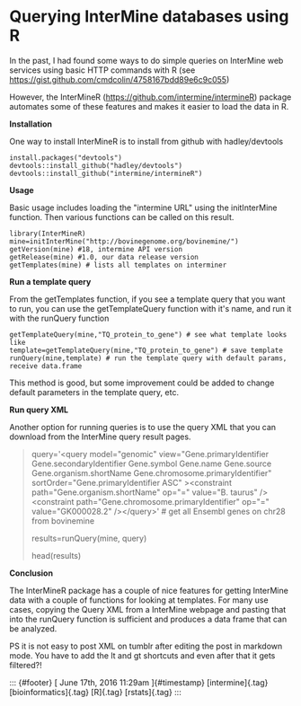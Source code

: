 

Querying InterMine databases using R
====================================

In the past, I had found some ways to do simple queries on InterMine web
services using basic HTTP commands with R (see
<https://gist.github.com/cmdcolin/4758167bdd89e6c9c055>)

However, the InterMineR (<https://github.com/intermine/intermineR>)
package automates some of these features and makes it easier to load the
data in R.

**Installation**

One way to install InterMineR is to install from github with
hadley/devtools

    install.packages("devtools")
    devtools::install_github("hadley/devtools")
    devtools::install_github("intermine/intermineR")

**Usage**

Basic usage includes loading the "intermine URL" using the initInterMine
function. Then various functions can be called on this result.

    library(InterMineR)
    mine=initInterMine("http://bovinegenome.org/bovinemine/")
    getVersion(mine) #18, intermine API version
    getRelease(mine) #1.0, our data release version
    getTemplates(mine) # lists all templates on interminer

**Run a template query**

From the getTemplates function, if you see a template query that you
want to run, you can use the getTemplateQuery function with it's name,
and run it with the runQuery function

    getTemplateQuery(mine,"TQ_protein_to_gene") # see what template looks like
    template=getTemplateQuery(mine,"TQ_protein_to_gene") # save template
    runQuery(mine,template) # run the template query with default params, receive data.frame

This method is good, but some improvement could be added to change
default parameters in the template query, etc.

**Run query XML**

Another option for running queries is to use the query XML that you can
download from the InterMine query result pages. 

> query='\<query model="genomic" view="Gene.primaryIdentifier
> Gene.secondaryIdentifier Gene.symbol Gene.name Gene.source
> Gene.organism.shortName Gene.chromosome.primaryIdentifier"
> sortOrder="Gene.primaryIdentifier ASC" \>\<constraint
> path="Gene.organism.shortName" op="=" value="B. taurus"
> /\>\<constraint path="Gene.chromosome.primaryIdentifier" op="="
> value="GK000028.2" /\>\</query\>' \# get all Ensembl genes on chr28
> from bovinemine
>
> results=runQuery(mine, query)
>
> head(results)

**Conclusion**

The InterMineR package has a couple of nice features for getting
InterMine data with a couple of functions for looking at templates. For
many use cases, copying the Query XML from a InterMine webpage and
pasting that into the runQuery function is sufficient and produces a
data frame that can be analyzed.

PS it is not easy to post XML on tumblr after editing the post in
markdown mode. You have to add the lt and gt shortcuts and even after
that it gets filtered?!

::: {#footer}
[ June 17th, 2016 11:29am ]{#timestamp} [intermine]{.tag}
[bioinformatics]{.tag} [R]{.tag} [rstats]{.tag}
:::


